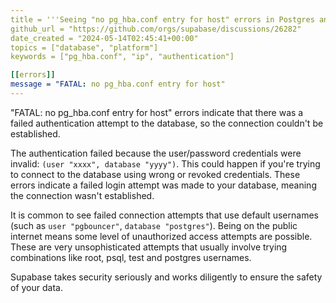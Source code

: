 ```yaml
---
title = '''Seeing "no pg_hba.conf entry for host" errors in Postgres and they come from an IP address that I don't recognize'''
github_url = "https://github.com/orgs/supabase/discussions/26282"
date_created = "2024-05-14T02:45:41+00:00"
topics = ["database", "platform"]
keywords = ["pg_hba.conf", "ip", "authentication"]

[[errors]]
message = "FATAL: no pg_hba.conf entry for host"
---
```


"FATAL: no pg_hba.conf entry for host" errors indicate that there was a failed authentication attempt to the database, so the connection couldn't be established.

The authentication failed because the user/password credentials were invalid: `(user "xxxx", database "yyyy")`. This could happen if you're trying to connect to the database using wrong or revoked credentials. These errors indicate a failed login attempt was made to your database, meaning the connection wasn't established.

It is common to see failed connection attempts that use default usernames (such as `user "pgbouncer"`, `database "postgres"`). Being on the public internet means some level of unauthorized access attempts are possible. These are very unsophisticated attempts that usually involve trying combinations like root, psql, test and postgres usernames.

Supabase takes security seriously and works diligently to ensure the safety of your data.

